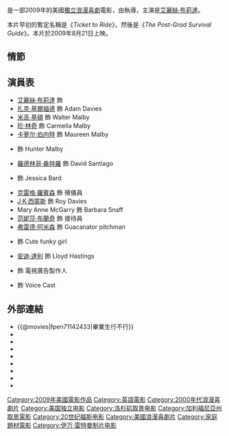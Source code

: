 {{noteTA
|T=zh-hans:毕业生行不行;zh-hant:畢業生行不行;zh-hk:畢業求生實錄;zh-mo:畢業求生實錄;zh-tw:畢業生行不行;
|G1=Show
}}
{{Infobox Film
| name               = -{zh:畢業生行不行;zh-hans:毕业生行不行;zh-hant:畢業生行不行;zh-hk:畢業求生實錄;zh-mo:畢業求生實錄;zh-tw:畢業生行不行;}-
| original_name      = {{lang|en|''Post Grad''}}
| image              = Post Grad poster.jpg
| caption            = 電影海報
| director           = {{link-en|維姬·傑森|Vicky Jenson}}
| producer           = [[伊萬·雷特曼|伊萬·雷特曼]]<br />{{link-en|喬·梅傑克|Joe Medjuck}}<br />{{lang|en|Jeff Clifford}}
| writer             = {{link-en|凱莉·弗萊蒙·克雷格|Kelly Fremon Craig|凱莉·弗萊蒙}}
| starring           = [[艾麗絲·布莉達|艾麗絲·布莉達]]<br />[[扎克·基爾福德|扎克·基爾福德]]<br />[[米高·基頓|米高·基頓]]<br />[[珍·林奇|珍·林奇]]<br />[[卡萝尔·伯内特|卡萝尔·伯内特]]<br />{{link-en|鮑比·科爾曼|Bobby Coleman}}<br />[[羅德林哥·桑特羅|羅德林哥·桑特羅]]
| music              = [[克里斯多福·貝克|克里斯多福·貝克]]
| cinematography     = {{lang|en|Charles Minsky}}
| editing            = {{lang|en|Dana Congdon}}
| production_company = [[福斯原子能|福斯原子能]]<br />{{link-en|The Montecito Picture Company|The Montecito Picture Company}}<br />Cold Spring Pictures
| distributor        = [[二十世紀霍士|二十世紀霍士]]
| released           = {{film date|2009|8|21}}
| runtime            = 88分鐘
| country            = {{美國電影產地}}
| language           = [[英語|英語]]
| budget             = $15,000,000
| gross              = $6,414,729
| cn_name            = 毕业生生存指南
| hk_name            = 畢業求生實錄
| tw_name            = 畢業生行不行
}}
{{作品名稱|name=''Post Grad''|hk=畢業求生實錄|tw=畢業生行不行|cn=毕业生生存指南}}是一部2009年的美國[[獨立電影|獨立]][[浪漫喜劇|浪漫喜劇]]電影，由{{link-en|維姬·傑森|Vicky Jenson}}執導，主演是[[艾麗絲·布莉達|艾麗絲·布莉達]]。

本片早初的暫定名稱是《''Ticket to Ride''》，然後是《''The Post-Grad Survival Guide''》。本片於2009年8月21日上映。

== 情節 ==

== 演員表 ==
*[[艾麗絲·布莉達|艾麗絲·布莉達]] 飾 {{lang|en|Ryden Malby}}
*[[扎克·基爾福德|扎克·基爾福德]] 飾 Adam Davies
*[[米高·基頓|米高·基頓]] 飾 Walter Malby
*[[珍·林奇|珍·林奇]] 飾 Carmella Malby
*[[卡萝尔·伯内特|卡萝尔·伯内特]] 飾 Maureen Malby
*{{link-en|鮑比·科爾曼|Bobby Coleman}} 飾 Hunter Malby
*[[羅德林哥·桑特羅|羅德林哥·桑特羅]] 飾 David Santiago
*{{link-en|凱瑟琳·雷特曼|Catherine Reitman}} 飾 Jessica Bard
*[[克雷格·羅賓森|克雷格·羅賓森]] 飾 殯儀員
*[[J·K·西蒙斯|J·K·西蒙斯]] 飾 Roy Davies
*Mary Anne McGarry 飾 Barbara Snaff
*[[范妮莎·布蘭奇|范妮莎·布蘭奇]] 飾 接待員
*[[弗雷德·阿米森|弗雷德·阿米森]] 飾 Guacanator pitchman
*{{link-en|亞歷山德拉·荷頓|Alexandra Holden}} 飾 Cute funky girl
*[[安迪·達利|安迪·達利]] 飾 Lloyd Hastings
*{{link-en|狄米崔·馬丁|Demetri Martin}} 飾 電視廣告製作人
*{{link-en|沃爾特·伊曼紐·瓊斯|Walter Emanuel Jones}} 飾 Voice Cast

== 外部連結 ==
*{{@movies|fpen71142433|畢業生行不行}}
*{{douban|title=毕业生生存指南}}
*{{Mtime|79128|毕业生生存指南}}
*{{Amg movie|466304|-{zh:畢業生行不行;zh-hans:毕业生行不行;zh-hant:畢業生行不行;zh-hk:畢業求生實錄;zh-mo:畢業求生實錄;zh-tw:畢業生行不行;}-}}
*{{rotten-tomatoes|post_grad|-{zh:畢業生行不行;zh-hans:毕业生行不行;zh-hant:畢業生行不行;zh-hk:畢業求生實錄;zh-mo:畢業求生實錄;zh-tw:畢業生行不行;}-}}
*{{mojo title|postgrad|-{zh:畢業生行不行;zh-hans:毕业生行不行;zh-hant:畢業生行不行;zh-hk:畢業求生實錄;zh-mo:畢業求生實錄;zh-tw:畢業生行不行;}-}}
*{{Tcmdb title|736441|-{zh:畢業生行不行;zh-hans:毕业生行不行;zh-hant:畢業生行不行;zh-hk:畢業求生實錄;zh-mo:畢業求生實錄;zh-tw:畢業生行不行;}-}}
*{{metacritic film|post-grad|-{zh:畢業生行不行;zh-hans:毕业生行不行;zh-hant:畢業生行不行;zh-hk:畢業求生實錄;zh-mo:畢業求生實錄;zh-tw:畢業生行不行;}-}}
*{{imdb title|1142433|-{zh:畢業生行不行;zh-hans:毕业生行不行;zh-hant:畢業生行不行;zh-hk:畢業求生實錄;zh-mo:畢業求生實錄;zh-tw:畢業生行不行;}-}}

[[Category:2009年美國電影作品|Category:2009年美國電影作品]]
[[Category:英語電影|Category:英語電影]]
[[Category:2000年代浪漫喜劇片|Category:2000年代浪漫喜劇片]]
[[Category:美国独立电影|Category:美国独立电影]]
[[Category:洛杉矶取景电影|Category:洛杉矶取景电影]]
[[Category:加利福尼亞州取景電影|Category:加利福尼亞州取景電影]]
[[Category:20世纪福斯电影|Category:20世纪福斯电影]]
[[Category:美國浪漫喜劇片|Category:美國浪漫喜劇片]]
[[Category:家庭題材電影|Category:家庭題材電影]]
[[Category:伊万·雷特曼制片电影|Category:伊万·雷特曼制片电影]]